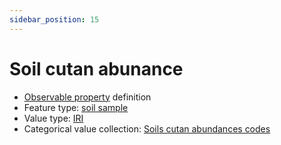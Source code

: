 ```yaml
---
sidebar_position: 15
---
```



# Soil cutan abunance

- [Observable property](/viewers/dawe-vocabs?uri=https://linked.data.gov.au/def/test/dawe-cv/90dc7158-cc88-45ba-ad74-be80321e0344) definition
- Feature type: [soil sample](http://linked.data.gov.au/def/tern-cv/06461021-a6c2-4175-9651-23653c2b9116)
- Value type: [IRI](https://w3id.org/tern/ontologies/tern/IRI)
- Categorical value collection: [Soils cutan abundances codes](/viewers/dawe-vocabs?uri=https://linked.data.gov.au/def/test/dawe-cv/984fbd63-e521-4fef-80f9-bcb9307a76a9)

<Example protocolModule="soil-pit-characterization" observableProperty="https://linked.data.gov.au/def/test/dawe-cv/90dc7158-cc88-45ba-ad74-be80321e0344" />
